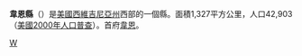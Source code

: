 {{Otheruses|韋恩縣|subject=美國西維吉尼亞州的一個縣|other=同名的縣}}
{{unreferenced|time=2018-09-25T06:41:06+00:00}}
<!--[[File:Map_of_West_Virginia_highlighting_Wayne_County.svg|right]]-->
{{Infobox U.S. County |
 county  = 韋恩縣|
 state = 西維吉尼亞州 |
 en county  = Wayne County|
 en state = West Virginia |
 seal =  |
 map = Map of West Virginia highlighting Wayne County.svg |
 map size = 225 |
 founded = [[1842|1842]] |
 seat = [[Wayne,_West_Virginia|Wayne]] | 
 area = 1,327 [[square_kilometre|km²]] (512 [[square_mile|mi²]]) |
 area water = 17 km² (6 mi²) |
 area percentage = 1.25% |
 census yr = 2000 |
 pop = 42,903 |
 density = 33 |
 web = |
|}}
'''韋恩縣'''（{{lang-en|Wayne County}}）是[[美國|美國]][[西維吉尼亞州|西維吉尼亞州]]西部的一個縣。面積1,327平方公里，人口42,903（[[美國2000年人口普查|美國2000年人口普查]]）。首府[[韋恩_(西維吉尼亞州)|韋恩]]。
{{WestVirginia-stub}}

[[Category:西弗吉尼亚州行政区划|W]]